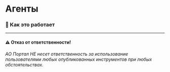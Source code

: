 

# Агенты

### 🚗 Как это работает

---

#### ⚠️ Отказ от ответственности!

###### АО Портал НЕ несет ответственность за использование пользователями любых опубликованных инструментов при любых обстоятельствах.
